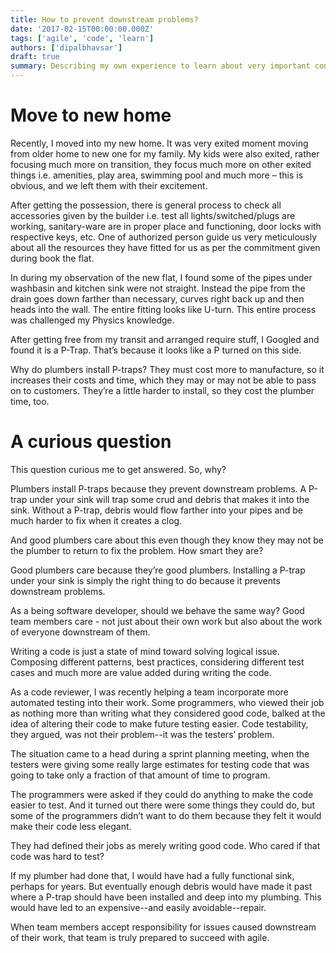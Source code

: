 ```yaml
---
title: How to prevent downstream problems?
date: '2017-02-15T00:00:00.000Z'
tags: ['agile', 'code', 'learn']
authors: ['dipalbhavsar']
draft: true
summary: Describing my own experience to learn about very important concept about considering facts while coding
---
```


# Move to new home

Recently, I moved into my new home. It was very exited moment moving from older home to new one for my family. My kids were also exited, rather focusing much more on transition, they focus much more on other exited things i.e. amenities, play area, swimming pool and much more – this is obvious, and we left them with their excitement.

After getting the possession, there is general process to check all accessories given by the builder i.e. test all lights/switched/plugs are working, sanitary-ware are in proper place and functioning, door locks with respective keys, etc. One of authorized person guide us very meticulously about all the resources they have fitted for us as per the commitment given during book the flat.

In during my observation of the new flat, I found some of the pipes under washbasin and kitchen sink were not straight. Instead the pipe from the drain goes down farther than necessary, curves right back up and then heads into the wall. The entire fitting looks like U-turn. This entire process was challenged my Physics knowledge.

After getting free from my transit and arranged require stuff, I Googled and found it is a P-Trap. That’s because it looks like a P turned on this side.

Why do plumbers install P-traps? They must cost more to manufacture, so it increases their costs and time, which they may or may not be able to pass on to customers. They’re a little harder to install, so they cost the plumber time, too.

# A curious question

This question curious me to get answered. So, why?

Plumbers install P-traps because they prevent downstream problems. A P-trap under your sink will trap some crud and debris that makes it into the sink. Without a P-trap, debris would flow farther into your pipes and be much harder to fix when it creates a clog.

And good plumbers care about this even though they know they may not be the plumber to return to fix the problem. How smart they are?

Good plumbers care because they’re good plumbers. Installing a P-trap under your sink is simply the right thing to do because it prevents downstream problems.

As a being software developer, should we behave the same way? Good team members care - not just about their own work but also about the work of everyone downstream of them.

Writing a code is just a state of mind toward solving logical issue. Composing different patterns, best practices, considering different test cases and much more are value added during writing the code.

As a code reviewer, I was recently helping a team incorporate more automated testing into their work. Some programmers, who viewed their job as nothing more than writing what they considered good code, balked at the idea of altering their code to make future testing easier. Code testability, they argued, was not their problem--it was the testers’ problem.

The situation came to a head during a sprint planning meeting, when the testers were giving some really large estimates for testing code that was going to take only a fraction of that amount of time to program.

The programmers were asked if they could do anything to make the code easier to test. And it turned out there were some things they could do, but some of the programmers didn’t want to do them because they felt it would make their code less elegant.

They had defined their jobs as merely writing good code. Who cared if that code was hard to test?

If my plumber had done that, I would have had a fully functional sink, perhaps for years. But eventually enough debris would have made it past where a P-trap should have been installed and deep into my plumbing. This would have led to an expensive--and easily avoidable--repair.

When team members accept responsibility for issues caused downstream of their work, that team is truly prepared to succeed with agile.